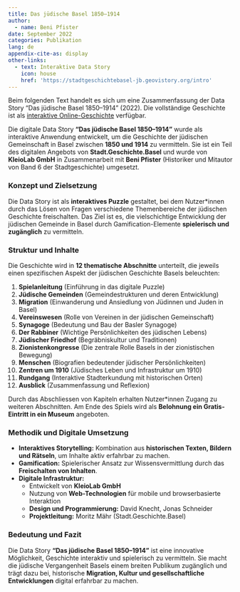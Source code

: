 ```yaml
---
title: Das jüdische Basel 1850–1914
author:
  - name: Beni Pfister
date: September 2022
categories: Publikation
lang: de
appendix-cite-as: display
other-links:
  - text: Interaktive Data Story
    icon: house
    href: 'https://stadtgeschichtebasel-jb.geovistory.org/intro'
---
```


::: {.callout-note icon="false"}
Beim folgenden Text handelt es sich um eine Zusammenfassung der Data Story "Das jüdische Basel 1850–1914" (2022). Die vollständige Geschichte ist als [interaktive Online-Geschichte](https://stadtgeschichtebasel-jb.geovistory.org/intro) verfügbar.
:::

Die digitale Data Story **"Das jüdische Basel 1850–1914"** wurde als interaktive Anwendung entwickelt, um die Geschichte der jüdischen Gemeinschaft in Basel zwischen **1850 und 1914** zu vermitteln. Sie ist ein Teil des digitalen Angebots von **Stadt.Geschichte.Basel** und wurde von **KleioLab GmbH** in Zusammenarbeit mit **Beni Pfister** (Historiker und Mitautor von Band 6 der Stadtgeschichte) umgesetzt.  

### Konzept und Zielsetzung

Die Data Story ist als **interaktives Puzzle** gestaltet, bei dem Nutzer*innen durch das Lösen von Fragen verschiedene Themenbereiche der jüdischen Geschichte freischalten. Das Ziel ist es, die vielschichtige Entwicklung der jüdischen Gemeinde in Basel durch Gamification-Elemente **spielerisch und zugänglich** zu vermitteln.  

### Struktur und Inhalte

Die Geschichte wird in **12 thematische Abschnitte** unterteilt, die jeweils einen spezifischen Aspekt der jüdischen Geschichte Basels beleuchten:

1. **Spielanleitung** (Einführung in das digitale Puzzle)
2. **Jüdische Gemeinden** (Gemeindestrukturen und deren Entwicklung)
3. **Migration** (Einwanderung und Ansiedlung von Jüdinnen und Juden in Basel)
4. **Vereinswesen** (Rolle von Vereinen in der jüdischen Gemeinschaft)
5. **Synagoge** (Bedeutung und Bau der Basler Synagoge)
6. **Der Rabbiner** (Wichtige Persönlichkeiten des jüdischen Lebens)
7. **Jüdischer Friedhof** (Begräbniskultur und Traditionen)
8. **Zionistenkongresse** (Die zentrale Rolle Basels in der zionistischen Bewegung)
9. **Menschen** (Biografien bedeutender jüdischer Persönlichkeiten)
10. **Zentren um 1910** (Jüdisches Leben und Infrastruktur um 1910)
11. **Rundgang** (Interaktive Stadterkundung mit historischen Orten)
12. **Ausblick** (Zusammenfassung und Reflexion)  

Durch das Abschliessen von Kapiteln erhalten Nutzer*innen Zugang zu weiteren Abschnitten. Am Ende des Spiels wird als **Belohnung ein Gratis-Eintritt in ein Museum** angeboten.  

### Methodik und Digitale Umsetzung

- **Interaktives Storytelling:** Kombination aus **historischen Texten, Bildern und Rätseln**, um Inhalte aktiv erfahrbar zu machen.  
- **Gamification:** Spielerischer Ansatz zur Wissensvermittlung durch das **Freischalten von Inhalten**.  
- **Digitale Infrastruktur:**  
  - Entwickelt von **KleioLab GmbH**  
  - Nutzung von **Web-Technologien** für mobile und browserbasierte Interaktion  
  - **Design und Programmierung:** David Knecht, Jonas Schneider  
  - **Projektleitung:** Moritz Mähr (Stadt.Geschichte.Basel)  

### Bedeutung und Fazit

Die Data Story **"Das jüdische Basel 1850–1914"** ist eine innovative Möglichkeit, Geschichte interaktiv und spielerisch zu vermitteln. Sie macht die jüdische Vergangenheit Basels einem breiten Publikum zugänglich und trägt dazu bei, historische **Migration, Kultur und gesellschaftliche Entwicklungen** digital erfahrbar zu machen.